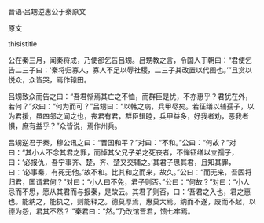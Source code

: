 


晋语·吕甥逆惠公于秦原文

原文

thisistitle

公在秦三月，闻秦将成，乃使郤乞告吕甥。吕甥教之言，令国人于朝曰：“君使乞告二三子曰：‘秦将归寡人，寡人不足以辱社稷，二三子其改置以代圉也。’”且赏以悦众，众皆哭，焉作辕田。

吕甥致众而告之曰：“吾君惭焉其亡之不恤，而群臣是忧，不亦惠乎？君犹在外，若何？”众曰：“何为而可？”吕甥曰：“以韩之病，兵甲尽矣。若征缮以辅孺子，以为君援，虽四邻之闻之也，丧君有君，群臣辑睦，兵甲益多，好我者劝，恶我者惧，庶有益乎？”众皆说，焉作州兵。

吕甥逆君于秦，穆公讯之曰：“晋国和平？”对曰：“不和。”公曰：“何故？”对曰：“其小人不念其君之罪，而悼其父兄子弟之死丧者，不惮征缮以立孺子，曰：‘必报仇，吾宁事齐、楚，齐、楚又交辅之。’其君子思其君，且知其罪，曰：‘必事秦，有死无他。’故不和。比其和之而来，故久。”公曰：“而无来，吾固将归君，国谓君何？”对曰：“小人曰不免，君子则否。”公曰：“何故？”对曰：“小人忌而不思，愿从其君而与报秦，是故云。其君子则否，曰：‘吾君之入也，君之惠也。能纳之，能执之，则能释之。德莫厚焉，惠莫大焉。纳而不遂，废而不起，以德为怨，君其不然？’”秦君曰：“然。”乃改馆晋君，馈七牢焉。

